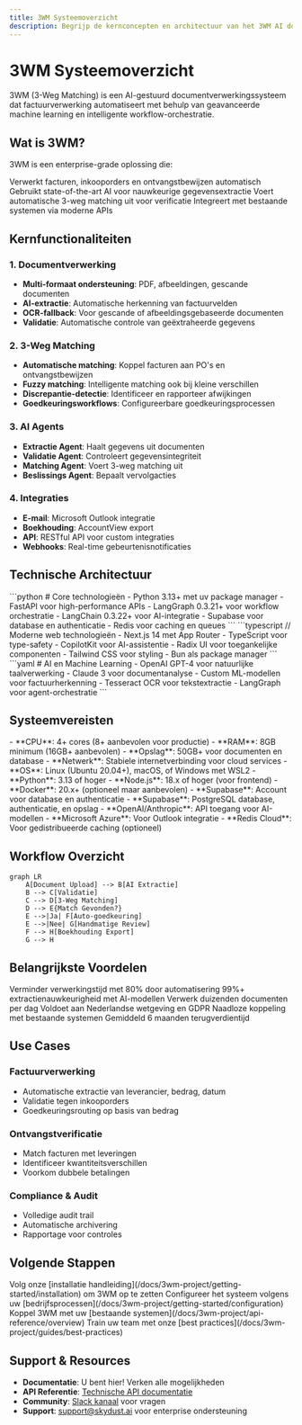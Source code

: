 ```yaml
---
title: 3WM Systeemoverzicht
description: Begrijp de kernconcepten en architectuur van het 3WM AI documentverwerkingssysteem
---
```


# 3WM Systeemoverzicht

3WM (3-Weg Matching) is een AI-gestuurd documentverwerkingssysteem dat factuurverwerking automatiseert met behulp van geavanceerde machine learning en intelligente workflow-orchestratie.

## Wat is 3WM?

3WM is een enterprise-grade oplossing die:

<CardGroup cols={2}>
  <Card title="Documenten Automatiseert" icon="file-invoice">
    Verwerkt facturen, inkooporders en ontvangstbewijzen automatisch
  </Card>
  <Card title="AI-gestuurde Extractie" icon="brain">
    Gebruikt state-of-the-art AI voor nauwkeurige gegevensextractie
  </Card>
  <Card title="Intelligente Matching" icon="link">
    Voert automatische 3-weg matching uit voor verificatie
  </Card>
  <Card title="Naadloze Integratie" icon="plug">
    Integreert met bestaande systemen via moderne APIs
  </Card>
</CardGroup>

## Kernfunctionaliteiten

### 1. Documentverwerking
- **Multi-formaat ondersteuning**: PDF, afbeeldingen, gescande documenten
- **AI-extractie**: Automatische herkenning van factuurvelden
- **OCR-fallback**: Voor gescande of afbeeldingsgebaseerde documenten
- **Validatie**: Automatische controle van geëxtraheerde gegevens

### 2. 3-Weg Matching
- **Automatische matching**: Koppel facturen aan PO's en ontvangstbewijzen
- **Fuzzy matching**: Intelligente matching ook bij kleine verschillen
- **Discrepantie-detectie**: Identificeer en rapporteer afwijkingen
- **Goedkeuringsworkflows**: Configureerbare goedkeuringsprocessen

### 3. AI Agents
- **Extractie Agent**: Haalt gegevens uit documenten
- **Validatie Agent**: Controleert gegevensintegriteit
- **Matching Agent**: Voert 3-weg matching uit
- **Beslissings Agent**: Bepaalt vervolgacties

### 4. Integraties
- **E-mail**: Microsoft Outlook integratie
- **Boekhouding**: AccountView export
- **API**: RESTful API voor custom integraties
- **Webhooks**: Real-time gebeurtenisnotificaties

## Technische Architectuur

<Tabs>
  <Tab title="Backend Stack">
    ```python
    # Core technologieën
    - Python 3.13+ met uv package manager
    - FastAPI voor high-performance APIs
    - LangGraph 0.3.21+ voor workflow orchestratie
    - LangChain 0.3.22+ voor AI-integratie
    - Supabase voor database en authenticatie
    - Redis voor caching en queues
    ```
  </Tab>
  
  <Tab title="Frontend Stack">
    ```typescript
    // Moderne web technologieën
    - Next.js 14 met App Router
    - TypeScript voor type-safety
    - CopilotKit voor AI-assistentie
    - Radix UI voor toegankelijke componenten
    - Tailwind CSS voor styling
    - Bun als package manager
    ```
  </Tab>
  
  <Tab title="AI/ML Stack">
    ```yaml
    # AI en Machine Learning
    - OpenAI GPT-4 voor natuurlijke taalverwerking
    - Claude 3 voor documentanalyse
    - Custom ML-modellen voor factuurherkenning
    - Tesseract OCR voor tekstextractie
    - LangGraph voor agent-orchestratie
    ```
  </Tab>
</Tabs>

## Systeemvereisten

<AccordionGroup>
  <Accordion title="Hardware Vereisten">
    - **CPU**: 4+ cores (8+ aanbevolen voor productie)
    - **RAM**: 8GB minimum (16GB+ aanbevolen)
    - **Opslag**: 50GB+ voor documenten en database
    - **Netwerk**: Stabiele internetverbinding voor cloud services
  </Accordion>
  
  <Accordion title="Software Vereisten">
    - **OS**: Linux (Ubuntu 20.04+), macOS, of Windows met WSL2
    - **Python**: 3.13 of hoger
    - **Node.js**: 18.x of hoger (voor frontend)
    - **Docker**: 20.x+ (optioneel maar aanbevolen)
    - **Supabase**: Account voor database en authenticatie
  </Accordion>
  
  <Accordion title="Cloud Services">
    - **Supabase**: PostgreSQL database, authenticatie, en opslag
    - **OpenAI/Anthropic**: API toegang voor AI-modellen
    - **Microsoft Azure**: Voor Outlook integratie
    - **Redis Cloud**: Voor gedistribueerde caching (optioneel)
  </Accordion>
</AccordionGroup>

## Workflow Overzicht

```mermaid
graph LR
    A[Document Upload] --> B[AI Extractie]
    B --> C[Validatie]
    C --> D[3-Weg Matching]
    D --> E{Match Gevonden?}
    E -->|Ja| F[Auto-goedkeuring]
    E -->|Nee| G[Handmatige Review]
    F --> H[Boekhouding Export]
    G --> H
```

## Belangrijkste Voordelen

<CardGroup cols={3}>
  <Card title="Tijdsbesparing" icon="clock">
    Verminder verwerkingstijd met 80% door automatisering
  </Card>
  <Card title="Nauwkeurigheid" icon="bullseye">
    99%+ extractienauwkeurigheid met AI-modellen
  </Card>
  <Card title="Schaalbaarheid" icon="chart-line">
    Verwerk duizenden documenten per dag
  </Card>
  <Card title="Compliance" icon="shield-check">
    Voldoet aan Nederlandse wetgeving en GDPR
  </Card>
  <Card title="Integratie" icon="puzzle">
    Naadloze koppeling met bestaande systemen
  </Card>
  <Card title="ROI" icon="coins">
    Gemiddeld 6 maanden terugverdientijd
  </Card>
</CardGroup>

## Use Cases

### Factuurverwerking
- Automatische extractie van leverancier, bedrag, datum
- Validatie tegen inkooporders
- Goedkeuringsrouting op basis van bedrag

### Ontvangstverificatie
- Match facturen met leveringen
- Identificeer kwantiteitsverschillen
- Voorkom dubbele betalingen

### Compliance & Audit
- Volledige audit trail
- Automatische archivering
- Rapportage voor controles

## Volgende Stappen

<Steps>
  <Step title="Installatie">
    Volg onze [installatie handleiding](/docs/3wm-project/getting-started/installation) om 3WM op te zetten
  </Step>
  <Step title="Configuratie">
    Configureer het systeem volgens uw [bedrijfsprocessen](/docs/3wm-project/getting-started/configuration)
  </Step>
  <Step title="Integratie">
    Koppel 3WM met uw [bestaande systemen](/docs/3wm-project/api-reference/overview)
  </Step>
  <Step title="Training">
    Train uw team met onze [best practices](/docs/3wm-project/guides/best-practices)
  </Step>
</Steps>

## Support & Resources

- **Documentatie**: U bent hier! Verken alle mogelijkheden
- **API Referentie**: [Technische API documentatie](/docs/3wm-project/api-reference/overview)
- **Community**: [Slack kanaal](https://skydust.ai/slack) voor vragen
- **Support**: support@skydust.ai voor enterprise ondersteuning 